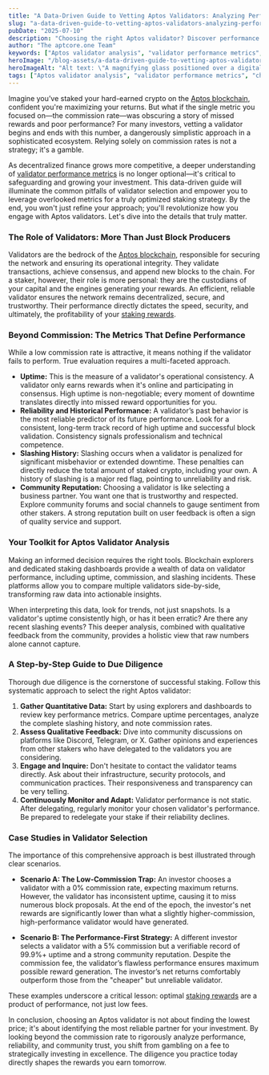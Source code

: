 ```yaml
---
title: "A Data-Driven Guide to Vetting Aptos Validators: Analyzing Performance Beyond Commission Rates"
slug: "a-data-driven-guide-to-vetting-aptos-validators-analyzing-performance-beyond-commission-rates"
pubDate: "2025-07-10"
description: "Choosing the right Aptos validator? Discover performance insights beyond commission rates to make informed staking decisions. Don't miss this essential guide!"
author: "The aptcore.one Team"
keywords: ["Aptos validator analysis", "validator performance metrics", "choosing Aptos validator", "staking provider due diligence"]
heroImage: "/blog-assets/a-data-driven-guide-to-vetting-aptos-validators-analyzing-performance-beyond-commission-rates.jpg"
heroImageAlt: "Alt text: \"A magnifying glass positioned over a digital screen displaying a complex dashboard filled with various validator metrics, such as graphs, charts, and numerical data. The magnifying glass emphasizes a specific area of the dashboard, highlighting detailed statistics and performance indicators.\""
tags: ["Aptos validator analysis", "validator performance metrics", "choosing Aptos validator", "staking provider due diligence"]
---
```


Imagine you’ve staked your hard-earned crypto on the [Aptos blockchain](https://aptoslabs.com/), confident you're maximizing your returns. But what if the single metric you focused on—the commission rate—was obscuring a story of missed rewards and poor performance? For many investors, vetting a validator begins and ends with this number, a dangerously simplistic approach in a sophisticated ecosystem. Relying solely on commission rates is not a strategy; it's a gamble.

As decentralized finance grows more competitive, a deeper understanding of [validator performance metrics](https://aptos.dev/en/network/nodes/validator-node/verify-nodes/leaderboard-metrics) is no longer optional—it's critical to safeguarding and growing your investment. This data-driven guide will illuminate the common pitfalls of validator selection and empower you to leverage overlooked metrics for a truly optimized staking strategy. By the end, you won't just refine your approach; you'll revolutionize how you engage with Aptos validators. Let's dive into the details that truly matter.

### The Role of Validators: More Than Just Block Producers

Validators are the bedrock of the [Aptos blockchain](https://aptoslabs.com/), responsible for securing the network and ensuring its operational integrity. They validate transactions, achieve consensus, and append new blocks to the chain. For a staker, however, their role is more personal: they are the custodians of your capital and the engines generating your rewards. An efficient, reliable validator ensures the network remains decentralized, secure, and trustworthy. Their performance directly dictates the speed, security, and ultimately, the profitability of your [staking rewards](https://aptos.dev/en/network/blockchain/staking).

### Beyond Commission: The Metrics That Define Performance

While a low commission rate is attractive, it means nothing if the validator fails to perform. True evaluation requires a multi-faceted approach.

* **Uptime:** This is the measure of a validator's operational consistency. A validator only earns rewards when it's online and participating in consensus. High uptime is non-negotiable; every moment of downtime translates directly into missed reward opportunities for you.
* **Reliability and Historical Performance:** A validator’s past behavior is the most reliable predictor of its future performance. Look for a consistent, long-term track record of high uptime and successful block validation. Consistency signals professionalism and technical competence.
* **Slashing History:** Slashing occurs when a validator is penalized for significant misbehavior or extended downtime. These penalties can directly reduce the total amount of staked crypto, including your own. A history of slashing is a major red flag, pointing to unreliability and risk.
* **Community Reputation:** Choosing a validator is like selecting a business partner. You want one that is trustworthy and respected. Explore community forums and social channels to gauge sentiment from other stakers. A strong reputation built on user feedback is often a sign of quality service and support.

### Your Toolkit for Aptos Validator Analysis

Making an informed decision requires the right tools. Blockchain explorers and dedicated staking dashboards provide a wealth of data on validator performance, including uptime, commission, and slashing incidents. These platforms allow you to compare multiple validators side-by-side, transforming raw data into actionable insights.

When interpreting this data, look for trends, not just snapshots. Is a validator's uptime consistently high, or has it been erratic? Are there any recent slashing events? This deeper analysis, combined with qualitative feedback from the community, provides a holistic view that raw numbers alone cannot capture.

### A Step-by-Step Guide to Due Diligence

Thorough due diligence is the cornerstone of successful staking. Follow this systematic approach to select the right Aptos validator:

1.  **Gather Quantitative Data:** Start by using explorers and dashboards to review key performance metrics. Compare uptime percentages, analyze the complete slashing history, and note commission rates.
2.  **Assess Qualitative Feedback:** Dive into community discussions on platforms like Discord, Telegram, or X. Gather opinions and experiences from other stakers who have delegated to the validators you are considering.
3.  **Engage and Inquire:** Don't hesitate to contact the validator teams directly. Ask about their infrastructure, security protocols, and communication practices. Their responsiveness and transparency can be very telling.
4.  **Continuously Monitor and Adapt:** Validator performance is not static. After delegating, regularly monitor your chosen validator's performance. Be prepared to redelegate your stake if their reliability declines.

### Case Studies in Validator Selection

The importance of this comprehensive approach is best illustrated through clear scenarios.

* **Scenario A: The Low-Commission Trap:** An investor chooses a validator with a 0% commission rate, expecting maximum returns. However, the validator has inconsistent uptime, causing it to miss numerous block proposals. At the end of the epoch, the investor's net rewards are significantly lower than what a slightly higher-commission, high-performance validator would have generated.

* **Scenario B: The Performance-First Strategy:** A different investor selects a validator with a 5% commission but a verifiable record of 99.9%+ uptime and a strong community reputation. Despite the commission fee, the validator’s flawless performance ensures maximum possible reward generation. The investor’s net returns comfortably outperform those from the "cheaper" but unreliable validator.

These examples underscore a critical lesson: optimal [staking rewards](https://aptos.dev/en/network/blockchain/staking) are a product of performance, not just low fees.

In conclusion, choosing an Aptos validator is not about finding the lowest price; it's about identifying the most reliable partner for your investment. By looking beyond the commission rate to rigorously analyze performance, reliability, and community trust, you shift from gambling on a fee to strategically investing in excellence. The diligence you practice today directly shapes the rewards you earn tomorrow.
